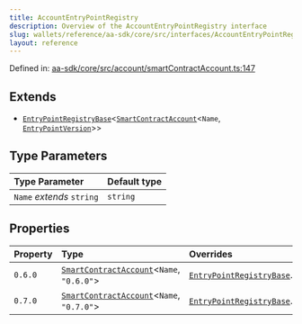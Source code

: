 ```yaml
---
title: AccountEntryPointRegistry
description: Overview of the AccountEntryPointRegistry interface
slug: wallets/reference/aa-sdk/core/src/interfaces/AccountEntryPointRegistry
layout: reference
---
```


Defined in: [aa-sdk/core/src/account/smartContractAccount.ts:147](https://github.com/alchemyplatform/aa-sdk/blob/923a52171f7246172caf350853843e6680197da9/aa-sdk/core/src/account/smartContractAccount.ts#L147)

## Extends

- [`EntryPointRegistryBase`](EntryPointRegistryBase.mdx)\<[`SmartContractAccount`](../type-aliases/SmartContractAccount.mdx)\<`Name`, [`EntryPointVersion`](../type-aliases/EntryPointVersion.mdx)>>

## Type Parameters

| Type Parameter            | Default type |
| :------------------------ | :----------- |
| `Name` _extends_ `string` | `string`     |

## Properties

| Property               | Type                                                                                   | Overrides                                                                                        | Defined in                                                                                                                                                                                          |
| :--------------------- | :------------------------------------------------------------------------------------- | :----------------------------------------------------------------------------------------------- | :-------------------------------------------------------------------------------------------------------------------------------------------------------------------------------------------------- |
| <a id="060" /> `0.6.0` | [`SmartContractAccount`](../type-aliases/SmartContractAccount.mdx)\<`Name`, `"0.6.0"`> | [`EntryPointRegistryBase`](EntryPointRegistryBase.mdx).[`0.6.0`](EntryPointRegistryBase.mdx#060) | [aa-sdk/core/src/account/smartContractAccount.ts:151](https://github.com/alchemyplatform/aa-sdk/blob/923a52171f7246172caf350853843e6680197da9/aa-sdk/core/src/account/smartContractAccount.ts#L151) |
| <a id="070" /> `0.7.0` | [`SmartContractAccount`](../type-aliases/SmartContractAccount.mdx)\<`Name`, `"0.7.0"`> | [`EntryPointRegistryBase`](EntryPointRegistryBase.mdx).[`0.7.0`](EntryPointRegistryBase.mdx#070) | [aa-sdk/core/src/account/smartContractAccount.ts:152](https://github.com/alchemyplatform/aa-sdk/blob/923a52171f7246172caf350853843e6680197da9/aa-sdk/core/src/account/smartContractAccount.ts#L152) |
